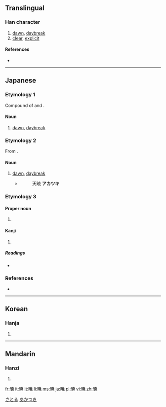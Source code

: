 {{also|曉}}
==Translingual==

===Han character===
{{Han char|rn=72|rad=日|as=08|sn=12|four=|canj=日十廿山 (AJTU)}}

# [[dawn]], [[daybreak]]
# [[clear]], [[explicit]]

====References====
* {{Han ref|kx=0497.311|dkj=14031|hdz=21516.011|uh=6681|ud=26241}}

----

==Japanese==

===Etymology 1===

Compound of {{term|明|aka|bright}} and {{term|時|toki|time}}.

====Noun====
{{ja-noun|k|hira=あかとき|rom=akatoki}}

# [[dawn]], [[daybreak]]

===Etymology 2===

From {{term|暁|akatoki}}.

====Noun====
{{ja-noun|k|hira=あかつき|rom=akatsuki}}

# [[dawn]], [[daybreak]]
#* {{RQ:Konkōmyō Saishōōkyō Ongi|8 (back)}}
#*: 天暁 '''アカツキ'''

===Etymology 3===

====Proper noun====
{{ja-pos|k|proper|hira=さとる|rom=Satoru}}

# {{given name|male|lang=ja}}

[[Category:Japanese male given names|さとる]]

====Kanji====
{{ja-kanji|grade=c|rs=日08}}

# {{defn|lang=ja|sort=日08}}

=====Readings=====
* {{ja-readings|on=[[ぎょう]] (gyō), [[きょう]] (kyō)|kun=[[あかつき]] (akatsuki), [[さとる]] (satoru)}}

[[Category:Japanese nouns|あかつき]]

===References===
* {{R:Konkōmyō Saishōōkyō Ongi}}

----

==Korean==

===Hanja===
{{ko-hanja|hangeul=효|eumhun=|rv=hyo|mr=hyo|y=hyo}}

# {{defn|lang=ko|sort=日08}}

----

==Mandarin==

===Hanzi===
{{cmn-hanzi|pin=[[gěng]] ([[geng3]]), [[gèng]] ([[geng4]]), [[xiǎo]] ([[xiao3]])|wg=keng<sup>3</sup>, keng<sup>4</sup>, hsiao<sup>3</sup>}}

# {{defn|lang=cmn|sort=日08}}

[[fr:暁]]
[[it:暁]]
[[lt:暁]]
[[li:暁]]
[[ms:暁]]
[[ja:暁]]
[[pl:暁]]
[[vi:暁]]
[[zh:暁]]